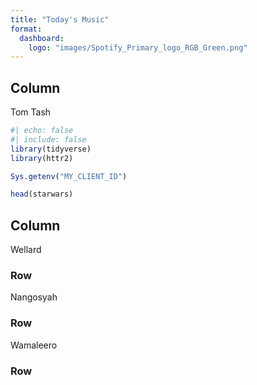 ```yaml
---
title: "Today's Music"
format: 
  dashboard: 
    logo: "images/Spotify_Primary_logo_RGB_Green.png"
---
```


## Column {width="35%"}

Tom Tash

```r
#| echo: false
#| include: false
library(tidyverse)
library(httr2)
```

```r
Sys.getenv("MY_CLIENT_ID")
```

```r
head(starwars)
```

## Column {width="65%"}

Wellard

### Row {height="10%"}

Nangosyah

### Row {height="70%"}

Wamaleero

### Row {height="20%"}

